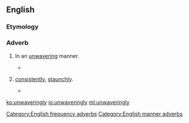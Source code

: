 ==English==

===Etymology===
{{suffix|unwavering|ly|lang=en}}

===Adverb===
{{en-adv}}

# {{label|en|manner}} In an [[unwavering]] manner.
#* {{quote-journal|year=1993|month=Oct|vol=26|issue=10|page=20|title=Who is Janet Napolitano?|author=David Brock|journal=American Spectator|passage=He maintained that position '''unwaveringly''' throughout the second round of hearings.}}
# {{label|en|frequency}} [[consistently]], [[staunchly]].
#* {{quote-journal|year=1995|date=Oct|vol=12|iss=7|page=74|title=Self-esteem: the real story|journal=Todays Parent|passage=But the authors cover all the stages and issues thoroughly, even if their approach is so '''unwaveringly''' politically correct it occasionally loses sight of reality.}}

[[Category:English frequency adverbs]]
[[Category:English manner adverbs]]

[[ko:unwaveringly]]
[[io:unwaveringly]]
[[ml:unwaveringly]]